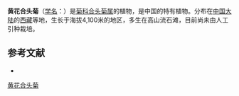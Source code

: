 {{Speciesbox
| name = 黄花合头菊
| status = 
| status_system = 
| image = 
| genus = Syncalathium
| species = chrysocephalum
| authority = (Shih) Shih
}}

'''黄花合头菊'''（[[学名|学名]]：{{lang|la|''Syncalathium chrysocephalum''}}）是[[菊科|菊科]][[合头菊属|合头菊属]]的植物，是中国的特有植物。分布在[[中国大陆|中国大陆]]的[[西藏|西藏]]等地，生长于海拔4,100米的地区，多生在高山流石滩，目前尚未由人工引种栽培。

== 参考文献 ==
<div class="references-small">
* {{cite web| url =http://www.bioinfo.cn/db05/KmzwSpecies.php?action=view&id=3464| title =黄花合头菊| work =《中国高等植物数据库全库》| publisher =中国科学院微生物研究所| author =昆明植物研究所| accessdate =2009-02-25| deadurl =yes| archiveurl =https://web.archive.org/web/20160305054932/http://www.bioinfo.cn/db05/KmzwSpecies.php?action=view&id=3464| archivedate =2016-03-05}}
</div>
{{Taxonbar|from=Q11178274}}

[[Category:合头菊属|黄花合头菊]]


{{植物小作品}}